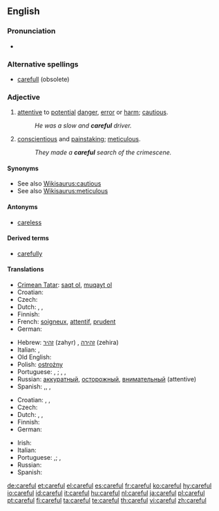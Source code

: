 ==English==

===Pronunciation===
* {{audio|en-us-careful.ogg|Audio (US)}}

===Alternative spellings===
* [[carefull]] (obsolete)

===Adjective===
{{en-adj}}

# [[attentive]] to [[potential]] [[danger]], [[error]] or [[harm]]; [[cautious]].
#: ''He was a slow and '''careful''' driver.''
# [[conscientious]] and [[painstaking]]; [[meticulous]].
#: ''They made a '''careful''' search of the crimescene.''

====Synonyms====
* See also [[Wikisaurus:cautious]]
* See also [[Wikisaurus:meticulous]]

====Antonyms====
* [[careless]]

====Derived terms====
* [[carefully]]

====Translations====
{{trans-top|cautious}}
* [[Crimean Tatar]]: [[saqt olmaq|saqt ol]], [[muqayt olmaq|muqayt ol]]
* Croatian: {{t-|hr|oprezan|alt=ȍprēzan}}
* Czech: {{t-|cs|opatrný|m}}
* Dutch: {{t+|nl|voorzichtig}},  {{t|nl|oplettend}},  {{t|nl|aandachtig}}
* Finnish: {{t-|fi|varovainen}}
* French: [[soigneux]], [[attentif]], [[prudent]]
* German: {{t+|de|vorsichtig}}
{{trans-mid}}
* Hebrew: [[זהיר]] (zahyr) {{m}}, [[זהירה]] (zehira) {{f}}
* Italian: {{t+|it|prudente}}, {{t+|it|cauto}}
* Old English: {{t-|ang|cearig|alt=ċeariġ|xs=Old English}}
* Polish: [[ostrożny]]
* Portuguese: {{t|pt|cauteloso|m}}, {{t|pt|cautelosa|f}}; {{t+|pt|cuidadoso|m}}, {{t-|pt|cuidadosa|f}}, {{t+|pt|prudente|m}}
* Russian: [[аккуратный]], [[осторожный]], [[внимательный]] (attentive)
* Spanish: {{t-|es|cauto}},{{t-|es|cuidadoso|m}}, {{t-|es|cuidadosa|f}}, 
{{trans-bottom}}

{{trans-top|meticulous}}
* Croatian: {{t-|hr|brižljiv|alt=brìžljiv}}, {{t|hr|brižan|alt=brȉžan}}, {{t-|hr|pomnjiv|alt=pòmnjiv}}
* Czech: {{t-|cs|pečlivý|m}}
* Dutch: {{t+|nl|zorgvuldig}},  {{t|nl|grondig}},  {{t|nl|doortastend}}
* Finnish: {{t-|fi|huolellinen}}
* German: {{t+|de|sorgfältig}}
{{trans-mid}}
* Irish: {{t-|ga|curamach|xs=Irish}}
* Italian: {{t+|it|accurato}}
* Portuguese: {{t+|pt|cuidadoso|m}},{{t-|pt|cuidadosa|f}}; {{t|pt|meticuloso|m}}, {{t|pt|meticulosa|f}}
* Russian: {{t+|ru|тщательный|sc=Cyrl}}
* Spanish: {{t-|es|cuidadoso}}
{{trans-bottom}}

[[de:careful]]
[[et:careful]]
[[el:careful]]
[[es:careful]]
[[fr:careful]]
[[ko:careful]]
[[hy:careful]]
[[io:careful]]
[[id:careful]]
[[it:careful]]
[[hu:careful]]
[[nl:careful]]
[[ja:careful]]
[[pl:careful]]
[[pt:careful]]
[[fi:careful]]
[[ta:careful]]
[[te:careful]]
[[th:careful]]
[[vi:careful]]
[[zh:careful]]